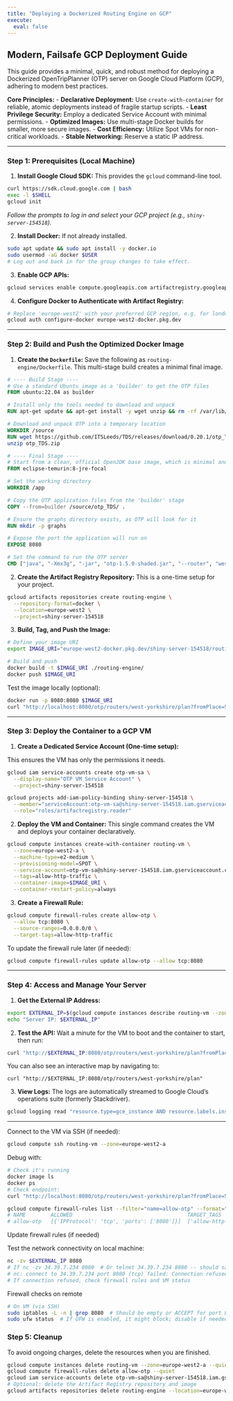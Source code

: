 ```yaml
---
title: "Deploying a Dockerized Routing Engine on GCP"
execute:
  eval: false
---
```


## Modern, Failsafe GCP Deployment Guide

This guide provides a minimal, quick, and robust method for deploying a Dockerized OpenTripPlanner (OTP) server on Google Cloud Platform (GCP), adhering to modern best practices.

**Core Principles:**
- **Declarative Deployment:** Use `create-with-container` for reliable, atomic deployments instead of fragile startup scripts.
- **Least Privilege Security:** Employ a dedicated Service Account with minimal permissions.
- **Optimized Images:** Use multi-stage Docker builds for smaller, more secure images.
- **Cost Efficiency:** Utilize Spot VMs for non-critical workloads.
- **Stable Networking:** Reserve a static IP address.

---

### Step 1: Prerequisites (Local Machine)

1.  **Install Google Cloud SDK:** This provides the `gcloud` command-line tool.
```bash
curl https://sdk.cloud.google.com | bash
exec -l $SHELL
gcloud init
```
*Follow the prompts to log in and select your GCP project (e.g., `shiny-server-154518`).*

2.  **Install Docker:** If not already installed.
```bash
sudo apt update && sudo apt install -y docker.io
sudo usermod -aG docker $USER
# Log out and back in for the group changes to take effect.
```

3.  **Enable GCP APIs:**
```bash
gcloud services enable compute.googleapis.com artifactregistry.googleapis.com iam.googleapis.com
```

4.  **Configure Docker to Authenticate with Artifact Registry:**
```bash
# Replace 'europe-west2' with your preferred GCP region, e.g. for london: europe-west2
gcloud auth configure-docker europe-west2-docker.pkg.dev
```

---

### Step 2: Build and Push the Optimized Docker Image

1.  **Create the `Dockerfile`:**
Save the following as `routing-engine/Dockerfile`. This multi-stage build creates a minimal final image.

```dockerfile
# ---- Build Stage ----
# Use a standard Ubuntu image as a 'builder' to get the OTP files
FROM ubuntu:22.04 as builder

# Install only the tools needed to download and unpack
RUN apt-get update && apt-get install -y wget unzip && rm -rf /var/lib/apt/lists/*

# Download and unpack OTP into a temporary location
WORKDIR /source
RUN wget https://github.com/ITSLeeds/TDS/releases/download/0.20.1/otp_TDS.zip && \
unzip otp_TDS.zip

# ---- Final Stage ----
# Start from a clean, official OpenJDK base image, which is minimal and secure
FROM eclipse-temurin:8-jre-focal

# Set the working directory
WORKDIR /app

# Copy the OTP application files from the 'builder' stage
COPY --from=builder /source/otp_TDS/ .

# Ensure the graphs directory exists, as OTP will look for it
RUN mkdir -p graphs

# Expose the port the application will run on
EXPOSE 8080

# Set the command to run the OTP server
CMD ["java", "-Xmx3g", "-jar", "otp-1.5.0-shaded.jar", "--router", "west-yorkshire", "--graphs", "/app/graphs", "--server", "--port", "8080"]
```

2.  **Create the Artifact Registry Repository:**
This is a one-time setup for your project.

```bash
gcloud artifacts repositories create routing-engine \
  --repository-format=docker \
  --location=europe-west2 \
  --project=shiny-server-154518
```

3.  **Build, Tag, and Push the Image:**
```bash
# Define your image URI
export IMAGE_URI="europe-west2-docker.pkg.dev/shiny-server-154518/routing-engine/routing-engine:latest"

# Build and push
docker build -t $IMAGE_URI ./routing-engine/
docker push $IMAGE_URI
```

Test the image locally (optional):

```bash
docker run -p 8080:8080 $IMAGE_URI
curl "http://localhost:8080/otp/routers/west-yorkshire/plan?fromPlace=53.8003,-1.5491&toPlace=53.8008,-1.5497&mode=CAR"
```

---

### Step 3: Deploy the Container to a GCP VM

1.  **Create a Dedicated Service Account (One-time setup):**

This ensures the VM has only the permissions it needs.
```bash
gcloud iam service-accounts create otp-vm-sa \
  --display-name="OTP VM Service Account" \
  --project=shiny-server-154518

gcloud projects add-iam-policy-binding shiny-server-154518 \
  --member="serviceAccount:otp-vm-sa@shiny-server-154518.iam.gserviceaccount.com" \
  --role="roles/artifactregistry.reader"
```

2.  **Deploy the VM and Container:**
This single command creates the VM and deploys your container declaratively.
```bash
gcloud compute instances create-with-container routing-vm \
  --zone=europe-west2-a \
  --machine-type=e2-medium \
  --provisioning-model=SPOT \
  --service-account=otp-vm-sa@shiny-server-154518.iam.gserviceaccount.com \
  --tags=allow-http-traffic \
  --container-image=$IMAGE_URI \
  --container-restart-policy=always
```

3.  **Create a Firewall Rule:**
```bash
gcloud compute firewall-rules create allow-otp \
  --allow tcp:8080 \
  --source-ranges=0.0.0.0/0 \
  --target-tags=allow-http-traffic
```

To update the firewall rule later (if needed):

```bash
gcloud compute firewall-rules update allow-otp --allow tcp:8080
```

---

### Step 4: Access and Manage Your Server

1.  **Get the External IP Address:**
```bash
export EXTERNAL_IP=$(gcloud compute instances describe routing-vm --zone=europe-west2-a --format='get(networkInterfaces[0].accessConfigs[0].natIP)')
echo "Server IP: $EXTERNAL_IP"
```

2.  **Test the API:**
Wait a minute for the VM to boot and the container to start, then run:
```bash
curl "http://$EXTERNAL_IP:8080/otp/routers/west-yorkshire/plan?fromPlace=53.8003,-1.5491&toPlace=53.8008,-1.5497&mode=CAR"
```

You can also see an interactive map by navigating to:

```
curl "http://$EXTERNAL_IP:8080/otp/routers/west-yorkshire/plan"
```

3.  **View Logs:**
The logs are automatically streamed to Google Cloud's operations suite (formerly Stackdriver).
```bash
gcloud logging read "resource.type=gce_instance AND resource.labels.instance_id=$(gcloud compute instances describe routing-vm --zone=europe-west2-a --format='get(id)')" --limit 100
```

---

Connect to the VM via SSH (if needed):

```bash
gcloud compute ssh routing-vm --zone=europe-west2-a
```

Debug with:

```bash
# Check it's running
docker image ls
docker ps
# Check endpoint:
curl "http://localhost:8080/otp/routers/west-yorkshire/plan?fromPlace=53.8003,-1.5491&toPlace=53.8008,-1.5497&mode=CAR"
```

```sh
gcloud compute firewall-rules list --filter="name=allow-otp" --format="table(name,allowed,targetTags)"
# NAME        ALLOWED                                     TARGET_TAGS
# allow-otp   [{'IPProtocol': 'tcp', 'ports': ['8080']}]  ['allow-http-traffic']
```

Update firewall rules (if needed)

Test the network connectivity on local machine:

```sh
nc -zv $EXTERNAL_IP 8080
# If nc -zv 34.39.7.234 8080  # Or telnet 34.39.7.234 8080 -- should say "Connected"
# nc: connect to 34.39.7.234 port 8080 (tcp) failed: Connection refused:
# If connection refused, check firewall rules and VM status
```

Firewall checks on remote

```sh
# On VM (via SSH)
sudo iptables -L -n | grep 8080  # Should be empty or ACCEPT for port 8080
sudo ufw status  # If UFW is enabled, it might block; disable if needed: sudo ufw disable
```

### Step 5: Cleanup

To avoid ongoing charges, delete the resources when you are finished.

```bash
gcloud compute instances delete routing-vm --zone=europe-west2-a --quiet
gcloud compute firewall-rules delete allow-otp --quiet
gcloud iam service-accounts delete otp-vm-sa@shiny-server-154518.iam.gserviceaccount.com --quiet
# Optional: delete the Artifact Registry repository and image
gcloud artifacts repositories delete routing-engine --location=europe-west2 --quiet
```